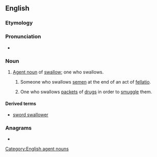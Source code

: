 ==English==

===Etymology===
{{suffix|en|swallow|er}}

===Pronunciation===
* {{audio|en|En-au-swallower.ogg|Audio (AU)}}

===Noun===
{{en-noun}}

# [[agent noun|Agent noun]] of [[swallow]]; one who swallows.
## {{lb|en|vulgar|slang}} Someone who swallows [[semen]] at the end of an act of [[fellatio]].
## One who swallows [[packet]]s of [[drug]]s in order to [[smuggle]] them.

====Derived terms====
* [[sword swallower]]

===Anagrams===
* {{anagrams|en|a=aellorsww|reswallow|wallowers}}

[[Category:English agent nouns]]